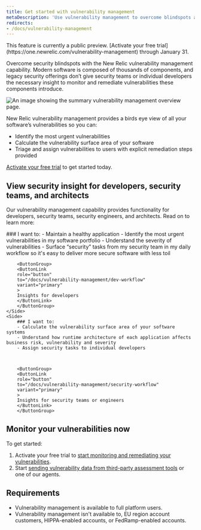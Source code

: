 ```yaml
---
title: Get started with vulnerability management
metaDescription: 'Use vulnerability management to overcome blindspots and remediate vulnerabilities.'
redirects:
- /docs/vulnerability-management
---
```



<Callout title="Public preview">
  This feature is currently a public preview. [Activate your free trial](https://one.newrelic.com/vulnerability-management) through January 31.   
</Callout>

Overcome security blindspots with the New Relic vulnerability management capability. Modern software is composed of thousands of components, and legacy security offerings don’t give security teams or individual developers the necessary insight to monitor and remediate vulnerabilities these components introduce.

<img
  title="Vulnerability management overview"
  alt="An image showing the summary vulnerability management overview page."
  src={vmOverview}
/>

New Relic vulnerability management provides a birds eye view of all your software’s vulnerabilities so you can:
- Identify the most urgent vulnerabilities
- Calculate the vulnerability surface area of your software 
- Triage and assign vulnerabilities to users with explicit remediation steps provided

[Activate your free trial](https://one.newrelic.com/vulnerability-management) to get started today.

## View security insight for developers, security teams, and architects

Our vulnerability management capability provides functionality for developers, security teams, security engineers, and architects. Read on to learn more:


<SideBySide>
    <Side>
        ### I want to:
        - Maintain a healthy application
        - Identify the most urgent vulnerabilities in my software portfolio
        - Understand the severity of vulnerabilities
        - Surface “security” tasks from my security team in my daily workflow so it's easy to deliver more secure software with less toil


        <ButtonGroup>
        <ButtonLink
        role="button"
        to="/docs/vulnerability-management/dev-workflow"
        variant="primary"
        >
        Insights for developers
        </ButtonLink>
        </ButtonGroup>
    </Side>
    <Side>
        ### I want to:
        - Calculate the vulnerability surface area of your software systems 
        - Understand how runtime architecture of each application affects business risk, vulnerability and severity
        - Assign security tasks to individual developers



        <ButtonGroup>
        <ButtonLink
        role="button"
        to="/docs/vulnerability-management/security-workflow"
        variant="primary"
        >
        Insights for security teams or engineers
        </ButtonLink>
        </ButtonGroup>  
  </Side>
</SideBySide>


## Monitor your vulnerabilities now

To get started:

1. Activate your free trial to [start monitoring and remediating your vulnerabilities](https://one.newrelic.com/vulnerability-management). 
2. Start [sending vulnerability data from third-party assessment tools](/docs/vulnerability-management/integrations/intro) or one of our agents.

## Requirements 

- Vulnerability management is available to full platform users.
- Vulnerability management isn't available to, EU region account customers, HIPPA-enabled accounts, or FedRamp-enabled accounts.